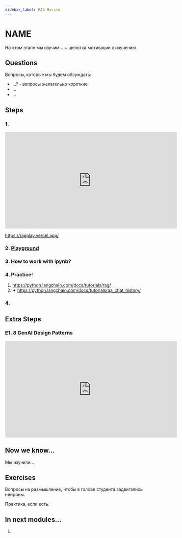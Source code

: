 ```yaml
---
sidebar_label: RAG Начало
---
```


# NAME

На этом этапе мы изучим... + щепотка мотивации к изучению

## Questions

Вопросы, которые мы будем обсуждать:
- ...? - вопросы желательно короткие
- ...
- ...

## Steps

### 1. 

<iframe width="560" height="315" src="https://www.youtube.com/embed/MlhZPTfOJBo?si=I9N8GNFkZEU1bj2I" title="YouTube video player" frameborder="0" allow="accelerometer; autoplay; clipboard-write; encrypted-media; gyroscope; picture-in-picture; web-share" referrerpolicy="strict-origin-when-cross-origin" allowfullscreen></iframe>

https://ragplay.vercel.app/

### 2. [Playground](https://ragplay.vercel.app/)



### 3. How to work with ipynb?

### 4. Practice!

1. https://python.langchain.com/docs/tutorials/rag/
2. ✦ https://python.langchain.com/docs/tutorials/qa_chat_history/

### 4.

## Extra Steps

### E1. 8 GenAI Design Patterns

<iframe width="560" height="315" src="https://www.youtube.com/embed/kRHRHNiep0U?si=ITsFeI95cAv_wO4K" title="YouTube video player" frameborder="0" allow="accelerometer; autoplay; clipboard-write; encrypted-media; gyroscope; picture-in-picture; web-share" referrerpolicy="strict-origin-when-cross-origin" allowfullscreen></iframe>

## Now we know...

Мы изучили...

## Exercises

Вопросы на размышление, чтобы в голове студента задвигались нейроны.

Практика, если есть.

## In next modules...

1. 
